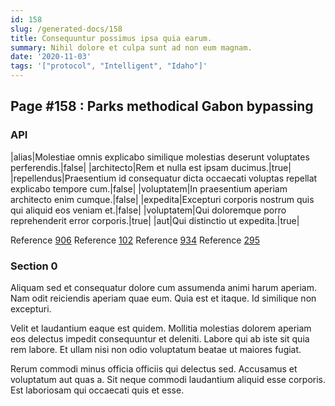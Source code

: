 ```yaml
---
id: 158
slug: /generated-docs/158
title: Consequuntur possimus ipsa quia earum.
summary: Nihil dolore et culpa sunt ad non eum magnam.
date: '2020-11-03'
tags: '["protocol", "Intelligent", "Idaho"]'
---
```

<Partial />

## Page #158 : Parks methodical Gabon bypassing
### API

|alias|Molestiae omnis explicabo similique molestias deserunt voluptates perferendis.|false|
|architecto|Rem et nulla est ipsam ducimus.|true|
|repellendus|Praesentium id consequatur dicta occaecati voluptas repellat explicabo tempore cum.|false|
|voluptatem|In praesentium aperiam architecto enim cumque.|false|
|expedita|Excepturi corporis nostrum quis qui aliquid eos veniam et.|false|
|voluptatem|Qui doloremque porro reprehenderit error corporis.|true|
|aut|Qui distinctio ut expedita.|true|

Reference [906](/generated-docs/906)
Reference [102](/generated-docs/102)
Reference [934](/generated-docs/934)
Reference [295](/generated-docs/295)


### Section 0
Aliquam sed et consequatur dolore cum assumenda animi harum aperiam. Nam odit reiciendis aperiam quae eum. Quia est et itaque. Id similique non excepturi.
 Velit et laudantium eaque est quidem. Mollitia molestias dolorem aperiam eos delectus impedit consequuntur et deleniti. Labore qui ab iste sit quia rem labore. Et ullam nisi non odio voluptatum beatae ut maiores fugiat.
 Rerum commodi minus officia officiis qui delectus sed. Accusamus et voluptatum aut quas a. Sit neque commodi laudantium aliquid esse corporis. Est laboriosam qui occaecati quis et esse.
